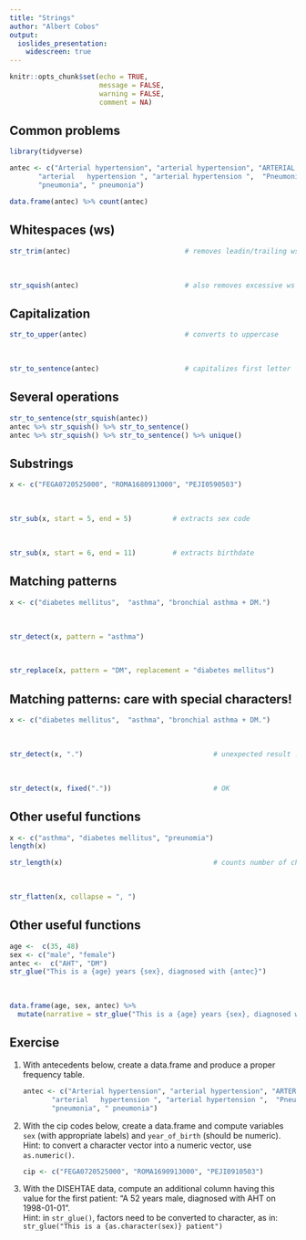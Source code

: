 ```yaml
---
title: "Strings"
author: "Albert Cobos"
output: 
  ioslides_presentation:
    widescreen: true
---
```


```r
knitr::opts_chunk$set(echo = TRUE, 
                      message = FALSE, 
                      warning = FALSE,
                      comment = NA)


```


## Common problems

```r
library(tidyverse)

antec <- c("Arterial hypertension", "arterial hypertension", "ARTERIAL HYPERTENSION",
       "arterial   hypertension ", "arterial hypertension ",  "Pneumonia", 
       "pneumonia", " pneumonia")

data.frame(antec) %>% count(antec)
```


## Whitespaces (ws)

```r
str_trim(antec)                            # removes leadin/trailing ws
```

\

```r
str_squish(antec)                          # also removes excessive ws between words
```


## Capitalization

```r
str_to_upper(antec)                        # converts to uppercase
```

\

```r
str_to_sentence(antec)                     # capitalizes first letter
```


## Several operations

```r

str_to_sentence(str_squish(antec))
antec %>% str_squish() %>% str_to_sentence()
antec %>% str_squish() %>% str_to_sentence() %>% unique()
```


## Substrings

```r
x <- c("FEGA0720525000", "ROMA1680913000", "PEJI0590503")
```

\

```r
str_sub(x, start = 5, end = 5)          # extracts sex code
```

\

```r
str_sub(x, start = 6, end = 11)         # extracts birthdate
```


## Matching patterns

```r
x <- c("diabetes mellitus",  "asthma", "bronchial asthma + DM.")
```

\

```r
str_detect(x, pattern = "asthma")                                      # detect pattern
```

\

```r
str_replace(x, pattern = "DM", replacement = "diabetes mellitus")      # detect and replace
```



## Matching patterns: care with special characters!

```r
x <- c("diabetes mellitus",  "asthma", "bronchial asthma + DM.")
```

\

```r
str_detect(x, ".")                                # unexpected result !
```

\

```r
str_detect(x, fixed("."))                         # OK
```


## Other useful functions

```r
x <- c("asthma", "diabetes mellitus", "preunomia")
length(x)
```


```r
str_length(x)                                     # counts number of characters 
```

\

```r
str_flatten(x, collapse = ", ")
```

## Other useful functions

```r
age <-  c(35, 48) 
sex <- c("male", "female")
antec <-  c("AHT", "DM")
str_glue("This is a {age} years {sex}, diagnosed with {antec}")
```

\

```r
data.frame(age, sex, antec) %>% 
  mutate(narrative = str_glue("This is a {age} years {sex}, diagnosed with {antec}"))

```

## Exercise

1. With antecedents below, create a data.frame and produce a proper frequency table. 

    ```r
    antec <- c("Arterial hypertension", "arterial hypertension", "ARTERIAL HYPERTENSION",
           "arterial   hypertension ", "arterial hypertension ",  "Pneumonia", 
           "pneumonia", " pneumonia")
    ```

1. With the cip codes below, create a data.frame and compute variables `sex` (with appropriate labels) and `year_of_birth` (should be numeric). Hint: to convert a character vector into a numeric vector, use `as.numeric()`.

    ```r
    cip <- c("FEGA0720525000", "ROMA1690913000", "PEJI0910503")
    ```

1. With the DISEHTAE data, compute an additional column having this value for the first patient:  "A 52 years male, diagnosed with AHT on 1998-01-01".  
Hint: in `str_glue()`, factors need to be converted to character, as in:  
`str_glue("This is a {as.character(sex)} patient")`
